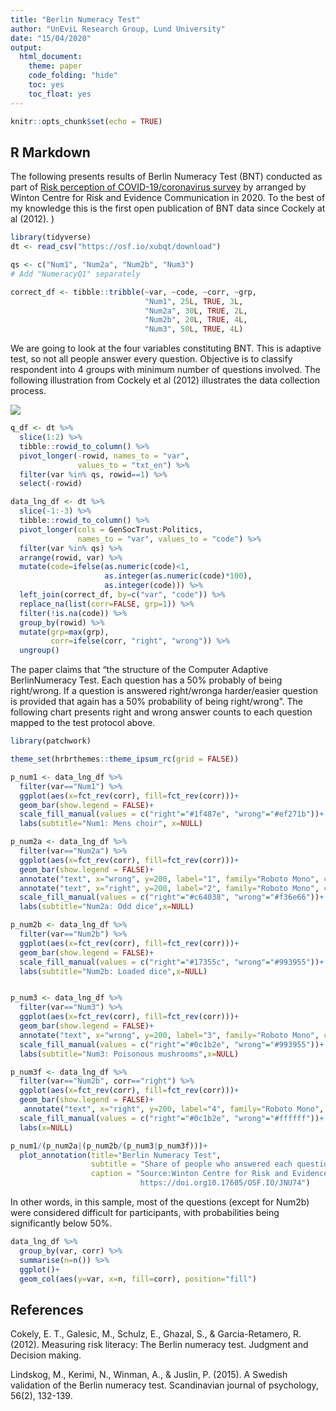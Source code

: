 ```yaml
---
title: "Berlin Numeracy Test"
author: "UnEviL Research Group, Lund University"
date: "15/04/2020"
output: 
  html_document: 
    theme: paper
    code_folding: "hide"
    toc: yes
    toc_float: yes
---
```


```r
knitr::opts_chunk$set(echo = TRUE)
```

## R Markdown

The following presents results of Berlin Numeracy Test (BNT) conducted as part of [Risk perception of COVID-19/coronavirus survey](https://doi.org10.17605/OSF.IO/JNU74) by arranged by Winton Centre for Risk and Evidence Communication in 2020. To the best of my knowledge this is the first open publication of BNT data since Cockely at al (2012).
                             )

```r
library(tidyverse)
dt <- read_csv("https://osf.io/xubqt/download")

qs <- c("Num1", "Num2a", "Num2b", "Num3")
# Add "NumeracyQ1" separately

correct_df <- tibble::tribble(~var, ~code, ~corr, ~grp,
                              "Num1", 25L, TRUE, 3L,
                              "Num2a", 30L, TRUE, 2L,
                              "Num2b", 20L, TRUE, 4L,
                              "Num3", 50L, TRUE, 4L)
```

We are going to look at the four variables constituting BNT. This is adaptive test, so not all people answer every question. Objective is to classify respondent into 4 groups with minimum number of questions involved. The following illustration from Cockely et al (2012) illustrates the data collection process.

 ![](img/Screenshot from 2020-04-16 02-00-38.png)

```r
q_df <- dt %>% 
  slice(1:2) %>% 
  tibble::rowid_to_column() %>% 
  pivot_longer(-rowid, names_to = "var", 
               values_to = "txt_en") %>% 
  filter(var %in% qs, rowid==1) %>% 
  select(-rowid)

data_lng_df <- dt %>% 
  slice(-1:-3) %>% 
  tibble::rowid_to_column() %>% 
  pivot_longer(cols = GenSocTrust:Politics, 
               names_to = "var", values_to = "code") %>% 
  filter(var %in% qs) %>% 
  arrange(rowid, var) %>% 
  mutate(code=ifelse(as.numeric(code)<1, 
                     as.integer(as.numeric(code)*100), 
                     as.integer(code))) %>% 
  left_join(correct_df, by=c("var", "code")) %>% 
  replace_na(list(corr=FALSE, grp=1)) %>%
  filter(!is.na(code)) %>% 
  group_by(rowid) %>% 
  mutate(grp=max(grp),
         corr=ifelse(corr, "right", "wrong")) %>% 
  ungroup()
```

The paper claims that "the structure of the Computer Adaptive BerlinNumeracy  Test.   Each  question  has  a  50%  probably  of being right/wrong. If a question is answered right/wronga harder/easier question is provided that again has a 50% probability of being right/wrong". The following chart presents right and wrong answer counts to each question mapped to the test protocol above.

```r
library(patchwork)

theme_set(hrbrthemes::theme_ipsum_rc(grid = FALSE)) 

p_num1 <- data_lng_df %>% 
  filter(var=="Num1") %>% 
  ggplot(aes(x=fct_rev(corr), fill=fct_rev(corr)))+
  geom_bar(show.legend = FALSE)+
  scale_fill_manual(values = c("right"="#1f487e", "wrong"="#ef271b"))+
  labs(subtitle="Num1: Mens choir", x=NULL)

p_num2a <- data_lng_df %>% 
  filter(var=="Num2a") %>% 
  ggplot(aes(x=fct_rev(corr), fill=fct_rev(corr)))+
  geom_bar(show.legend = FALSE)+
  annotate("text", x="wrong", y=200, label="1", family="Roboto Mono", color="white", size=5)+
  annotate("text", x="right", y=200, label="2", family="Roboto Mono", color="white", size=5)+
  scale_fill_manual(values = c("right"="#c64038", "wrong"="#f36e66"))+
  labs(subtitle="Num2a: Odd dice",x=NULL)

p_num2b <- data_lng_df %>% 
  filter(var=="Num2b") %>% 
  ggplot(aes(x=fct_rev(corr), fill=fct_rev(corr)))+
  geom_bar(show.legend = FALSE)+
  scale_fill_manual(values = c("right"="#17355c", "wrong"="#993955"))+
  labs(subtitle="Num2b: Loaded dice",x=NULL)


p_num3 <- data_lng_df %>% 
  filter(var=="Num3") %>% 
  ggplot(aes(x=fct_rev(corr), fill=fct_rev(corr)))+
  geom_bar(show.legend = FALSE)+
  annotate("text", x="wrong", y=200, label="3", family="Roboto Mono", color="white", size=5)+
  scale_fill_manual(values = c("right"="#0c1b2e", "wrong"="#993955"))+
  labs(subtitle="Num3: Poisonous mushrooms",x=NULL)

p_num3f <- data_lng_df %>% 
  filter(var=="Num2b", corr=="right") %>% 
  ggplot(aes(x=fct_rev(corr), fill=fct_rev(corr)))+
  geom_bar(show.legend = FALSE)+
   annotate("text", x="right", y=200, label="4", family="Roboto Mono", color="white", size=5)+
  scale_fill_manual(values = c("right"="#0c1b2e", "wrong"="#ffffff"))+
  labs(x=NULL)

p_num1/(p_num2a|(p_num2b/(p_num3|p_num3f)))+
  plot_annotation(title="Berlin Numeracy Test", 
                  subtitle = "Share of people who answered each question correctly",
                  caption = "Source:Winton Centre for Risk and Evidence Communication, 2020
                             https://doi.org10.17605/OSF.IO/JNU74")

```

In other words, in this sample, most of the questions (except for Num2b) were considered difficult for participants, with probabilities being significantly below 50%.

```r
data_lng_df %>% 
  group_by(var, corr) %>% 
  summarise(n=n()) %>% 
  ggplot()+
  geom_col(aes(y=var, x=n, fill=corr), position="fill")
```


## References

Cokely, E. T., Galesic, M., Schulz, E., Ghazal, S., & Garcia-Retamero, R. (2012). Measuring risk literacy: The Berlin numeracy test. Judgment and Decision making.

Lindskog, M., Kerimi, N., Winman, A., & Juslin, P. (2015). A Swedish validation of the Berlin numeracy test. Scandinavian journal of psychology, 56(2), 132-139.
